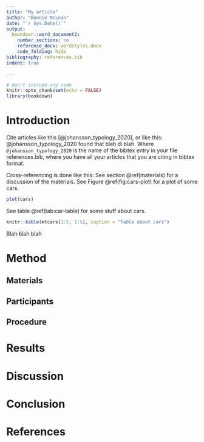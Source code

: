 ```yaml
---
title: "My article"
author: "Bonnie McLean"
date: "`r Sys.Date()`"
output: 
  bookdown::word_document2:
    number_sections: no
    reference_docx: wordstyles.docx
    code_folding: hide
bibliography: references.bib
indent: true

---
```


```r
# don't include any code
knitr::opts_chunk$set(echo = FALSE)
library(bookdown)

```

# Introduction

Cite articles like this [@johansson_typology_2020], or like this: @johansson_typology_2020 found that blah di blah. Where `@johansson_typology_2020` is the name of the bibtex entry in your file references.bib, where you have all your articles that you are citing in bibtex format.

Cross-referencing is done like this: See section \@ref(materials) for a discussion of the materials. See Figure \@ref(fig:cars-plot) for a plot of some cars.

```r
plot(cars)
```

See table \@ref(tab:car-table) for some stuff about cars. 

```r
knitr::kable(mtcars[1:5, 1:5], caption = "Table about cars")
```

Blah blah blah

# Method

## Materials


## Participants


## Procedure

# Results

# Discussion

# Conclusion

# References
